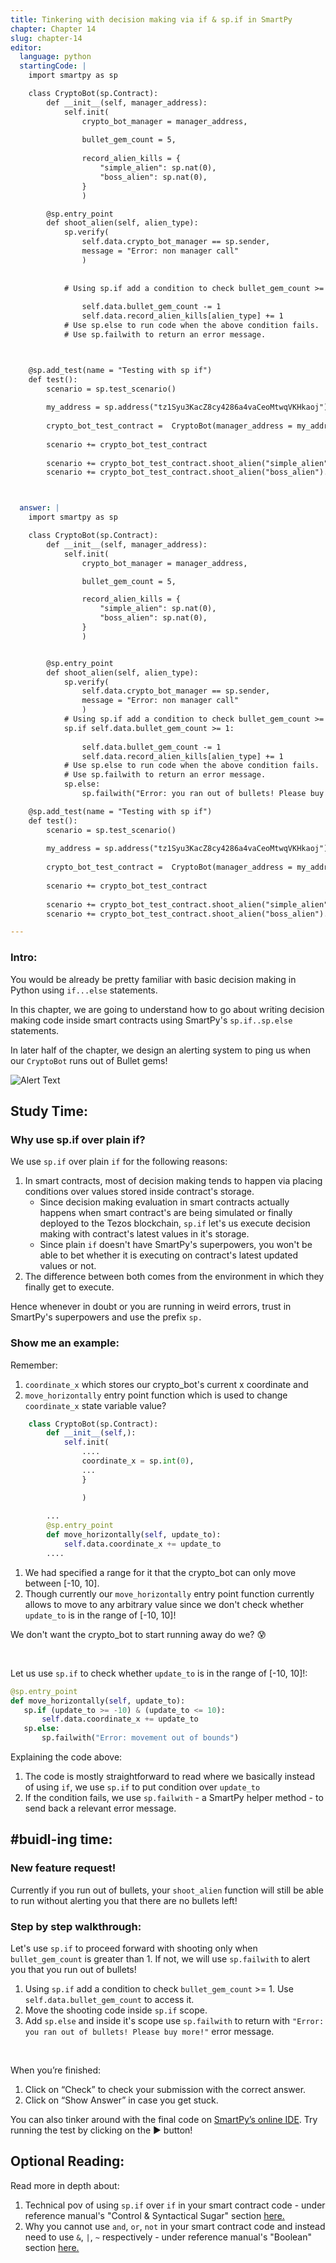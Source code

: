 ```yaml
---
title: Tinkering with decision making via if & sp.if in SmartPy
chapter: Chapter 14
slug: chapter-14
editor:
  language: python
  startingCode: |
    import smartpy as sp

    class CryptoBot(sp.Contract):
        def __init__(self, manager_address):
            self.init(
                crypto_bot_manager = manager_address,
               
                bullet_gem_count = 5,
               
                record_alien_kills = {
                    "simple_alien": sp.nat(0), 
                    "boss_alien": sp.nat(0), 
                }
                )

        @sp.entry_point
        def shoot_alien(self, alien_type):
            sp.verify(
                self.data.crypto_bot_manager == sp.sender, 
                message = "Error: non manager call"
                )
            
            
            # Using sp.if add a condition to check bullet_gem_count >= 1
                
                self.data.bullet_gem_count -= 1
                self.data.record_alien_kills[alien_type] += 1
            # Use sp.else to run code when the above condition fails. 
            # Use sp.failwith to return an error message.



    @sp.add_test(name = "Testing with sp if")
    def test():
        scenario = sp.test_scenario()
        
        my_address = sp.address("tz1Syu3KacZ8cy4286a4vaCeoMtwqVKHkaoj")
        
        crypto_bot_test_contract =  CryptoBot(manager_address = my_address)
        
        scenario += crypto_bot_test_contract
        
        scenario += crypto_bot_test_contract.shoot_alien("simple_alien").run(sender = my_address)
        scenario += crypto_bot_test_contract.shoot_alien("boss_alien").run(sender = my_address)



  answer: |
    import smartpy as sp

    class CryptoBot(sp.Contract):
        def __init__(self, manager_address):
            self.init(
                crypto_bot_manager = manager_address,

                bullet_gem_count = 5,

                record_alien_kills = {
                    "simple_alien": sp.nat(0), 
                    "boss_alien": sp.nat(0), 
                }
                )


        @sp.entry_point
        def shoot_alien(self, alien_type):
            sp.verify(
                self.data.crypto_bot_manager == sp.sender, 
                message = "Error: non manager call"
                )
            # Using sp.if add a condition to check bullet_gem_count >= 1
            sp.if self.data.bullet_gem_count >= 1:
                
                self.data.bullet_gem_count -= 1
                self.data.record_alien_kills[alien_type] += 1
            # Use sp.else to run code when the above condition fails. 
            # Use sp.failwith to return an error message. 
            sp.else:
                sp.failwith("Error: you ran out of bullets! Please buy more!")

    @sp.add_test(name = "Testing with sp if")
    def test():
        scenario = sp.test_scenario()
        
        my_address = sp.address("tz1Syu3KacZ8cy4286a4vaCeoMtwqVKHkaoj")
        
        crypto_bot_test_contract =  CryptoBot(manager_address = my_address)
        
        scenario += crypto_bot_test_contract
        
        scenario += crypto_bot_test_contract.shoot_alien("simple_alien").run(sender = my_address)
        scenario += crypto_bot_test_contract.shoot_alien("boss_alien").run(sender = my_address)

---
```


### Intro: 

You would be already be pretty familiar with basic decision making in Python using `if...else` statements.  

In this chapter, we are going to understand how to go about writing decision making code inside smart contracts using SmartPy's `sp.if..sp.else` statements. 

In later half of the chapter, we design an alerting system to ping us when our `CryptoBot` runs out of Bullet gems! 

![Alert Text](https://media.giphy.com/media/Tdpbuz8KP0EpQfJR3T/giphy.gif)


## Study Time: 

### Why use sp.if over plain if? 

We use `sp.if` over plain `if` for the following reasons: 

1. In smart contracts, most of decision making tends to happen via placing conditions over values stored inside contract's storage. 
    * Since decision making evaluation in smart contracts actually happens when smart contract's are being simulated or finally deployed to the Tezos blockchain, `sp.if` let's us execute decision making with contract's latest values in it's storage. 
     * Since plain `if` doesn't have SmartPy's superpowers, you won't be able to bet whether it is executing on contract's latest updated values or not. 
2. The difference between both comes from the environment in which they finally get to execute. 

Hence whenever in doubt or you are running in weird errors, trust in SmartPy's superpowers and use the prefix `sp.`

### Show me an example: 

Remember: 

1. `coordinate_x` which stores our crypto_bot's current x coordinate and 
2. `move_horizontally` entry point function which is used to change `coordinate_x` state variable value?

```python
    class CryptoBot(sp.Contract):
        def __init__(self,):
            self.init(
                ....
                coordinate_x = sp.int(0),
                ... 
                }

                )
            
        ...
        @sp.entry_point
        def move_horizontally(self, update_to):
            self.data.coordinate_x += update_to
        ....

```


1. We had specified a range for it that the crypto_bot can only move between <span class="string-highlight">[-10, 10]</span>. 
2. Though currently our `move_horizontally` entry point function currently allows to move to any arbitrary value since we don't check whether `update_to` is in the range of <span class="string-highlight">[-10, 10]</span>!

We don't want the crypto_bot to start running away do we? 😰 

<br />

Let us use `sp.if` to check whether `update_to` is in the range of <span class="string-highlight">[-10, 10]</span>!:


```python
@sp.entry_point
def move_horizontally(self, update_to):
   sp.if (update_to >= -10) & (update_to <= 10): 
       self.data.coordinate_x += update_to
   sp.else: 
       sp.failwith("Error: movement out of bounds")

```

Explaining the code above: 

1. The code is mostly straightforward to read where we basically instead of using `if`, we use `sp.if` to put condition over `update_to`
2. If the condition fails, we use `sp.failwith` - a SmartPy helper method - to send back a relevant error message. 


## #buidl-ing time:

### New feature request!

Currently if you run out of bullets, your `shoot_alien` function will still be able to run without alerting you that there are no bullets left!

### Step by step walkthrough:

Let's use `sp.if` to proceed forward with shooting only when `bullet_gem_count` is greater than 1. If not, we will use `sp.failwith` to alert you that you run out of bullets!

1. Using `sp.if` add a condition to check `bullet_gem_count` >= 1. Use `self.data.bullet_gem_count` to access it. 
2. Move the shooting code inside `sp.if` scope. 
3. Add `sp.else` and inside it's scope use `sp.failwith` to return with `"Error: you ran out of bullets! Please buy more!"` error message. 


<br />

When you’re finished:

1. Click on “Check” to check your submission with the correct answer.
2. Click on “Show Answer” in case you get stuck.


You can also tinker around with the final code on [SmartPy’s online IDE](https://smartpy.io/demo/index.html?code=eJyVVF2P0zAQfM@v2AsvqSgRBwc6VSpCVEhIJyQkPh5AyHKdTWvq2MF2egqI_846TVunaUHnhzZOZsc7s@uVVW2sB1dx6@sWuANXJ4lQ3DlY2Lb25o3xmavzhdHecuEnswRoFVgCY1JLz1jmUJVTqLjmK7SMF4VF53pgWOF7HrDZ4VVYouNnS@NZHwvzU5ZpHDGIXjZKoWcrrJgwjfYU@@Iy2qIwtmBcSdRsI5VyhP89gISVOlnVCne4dEZm5Jr77OlkCmPs0jj3X@SfwW6SdNvXhEbys2W1kdofHHVrQ2Z0lL2pu4R9W2PsZ51v0cqyHfrZ2Vxwz_Nzzs5DmENdoD1JsSKfCUOGpG@tNXYG2uh9IUBwpdITESOLDw@P4LOTehXOkiVQEYGDMLqQXhKnNyDWKDbj4r2aw3Wsj4KPcs6iZxe0j8BPYuohdtwV346Gf4fHcWRQhiE1VPRPSmyjSVqBcL9GkrZG4EuzxUhuyaVyOYwpwod76dcdDfrGauAaMJi_r0YeuxGOPNF7JMn2VWtNA5Z4TOPBlL3H7go@KOR07rJpoTIWr1LqwiQJPUj1YR6dzzSvuvp_ok0oX5ecq0GWBA6d2aH6FnQCNbfSQNdS4Qvbv8p2vdH9VO3@Eu@A_SZL_a_rj23z_I6Lr7eivXl2@5LfbPkCzXt___PL3bsNNz_SiCjq5u4w0Y8ioo1m1MngCKPkkEBEdkieinuJ@GHoPL61wwEyyalJst2lO5PQw9mjkfMP7r_lmcRa). Try running the test by clicking on the ▶️ button!


## Optional Reading: 

Read more in depth about: 

1. Technical pov of using `sp.if` over `if` in your smart contract code - under reference manual's "Control & Syntactical Sugar" section [here.](https://smartpy.io/demo/reference.html#_control_and_syntactic_sugar)
2. Why you cannot use `and`, `or`, `not` in your smart contract code and instead need to use `&`, `|`, `~` respectively - under reference manual's "Boolean" section [here.](https://smartpy.io/demo/reference.html#_booleans)